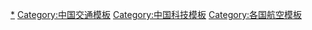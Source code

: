 [[Category:中国航空|*]]
[[Category:中国交通模板|Category:中国交通模板]]
[[Category:中国科技模板|Category:中国科技模板]]
[[Category:各国航空模板|Category:各国航空模板]]